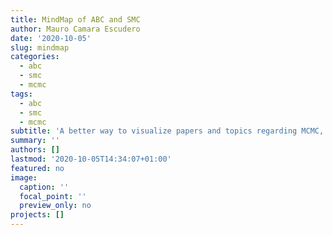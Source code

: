 ```yaml
---
title: MindMap of ABC and SMC
author: Mauro Camara Escudero
date: '2020-10-05'
slug: mindmap
categories:
  - abc
  - smc
  - mcmc
tags:
  - abc
  - smc
  - mcmc
subtitle: 'A better way to visualize papers and topics regarding MCMC, SMC, ABC and Deep Generative Models'
summary: ''
authors: []
lastmod: '2020-10-05T14:34:07+01:00'
featured: no
image:
  caption: ''
  focal_point: ''
  preview_only: no
projects: []
---
```


